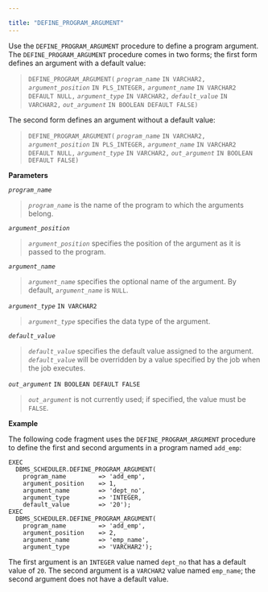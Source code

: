 ---

title: "DEFINE_PROGRAM_ARGUMENT"
---

<div id="define_program_argument" class="registered_link"></div>

Use the `DEFINE_PROGRAM_ARGUMENT` procedure to define a program argument. The `DEFINE_PROGRAM_ARGUMENT` procedure comes in two forms; the first form defines an argument with a default value:

> `DEFINE_PROGRAM_ARGUMENT(`
>   *`program_name`* `IN VARCHAR2,`
>  *`argument_position`* `IN PLS_INTEGER,`
>  *`argument_name`* `IN VARCHAR2 DEFAULT NULL,`
>  *`argument_type`* `IN VARCHAR2,`
>  *`default_value`* `IN VARCHAR2,`
>  *`out_argument`* `IN BOOLEAN DEFAULT FALSE)`

The second form defines an argument without a default value:

> `DEFINE_PROGRAM_ARGUMENT(`
>  *`program_name`* `IN VARCHAR2,`
>  *`argument_position`* `IN PLS_INTEGER,`
>  *`argument_name`* `IN VARCHAR2 DEFAULT NULL,`
>  *`argument_type`* `IN VARCHAR2,`
>  *`out_argument`* `IN BOOLEAN DEFAULT FALSE)`

**Parameters**

*`program_name`*

> *`program_name`* is the name of the program to which the arguments belong.

*`argument_position`*

> *`argument_position`* specifies the position of the argument as it is passed to the program.

*`argument_name`*

> *`argument_name`* specifies the optional name of the argument. By default, *`argument_name`* is `NULL`.

*`argument_type`* `IN VARCHAR2`

> *`argument_type`* specifies the data type of the argument.

*`default_value`*

> *`default_value`* specifies the default value assigned to the argument. *`default_value`* will be overridden by a value specified by the job when the job executes.

*`out_argument`* `IN BOOLEAN DEFAULT FALSE`

> *`out_argument`* is not currently used; if specified, the value must be `FALSE`.

**Example**

The following code fragment uses the `DEFINE_PROGRAM_ARGUMENT` procedure to define the first and second arguments in a program named `add_emp`:

```
EXEC
  DBMS_SCHEDULER.DEFINE_PROGRAM_ARGUMENT(
    program_name         => 'add_emp',
    argument_position    => 1,
    argument_name        => 'dept_no',
    argument_type        => 'INTEGER,
    default_value        => '20');
EXEC
  DBMS_SCHEDULER.DEFINE_PROGRAM_ARGUMENT(
    program_name         => 'add_emp',
    argument_position    => 2,
    argument_name        => 'emp_name',
    argument_type        => 'VARCHAR2');
```

The first argument is an `INTEGER` value named `dept_no` that has a default value of `20`. The second argument is a `VARCHAR2` value named `emp_name`; the second argument does not have a default value.